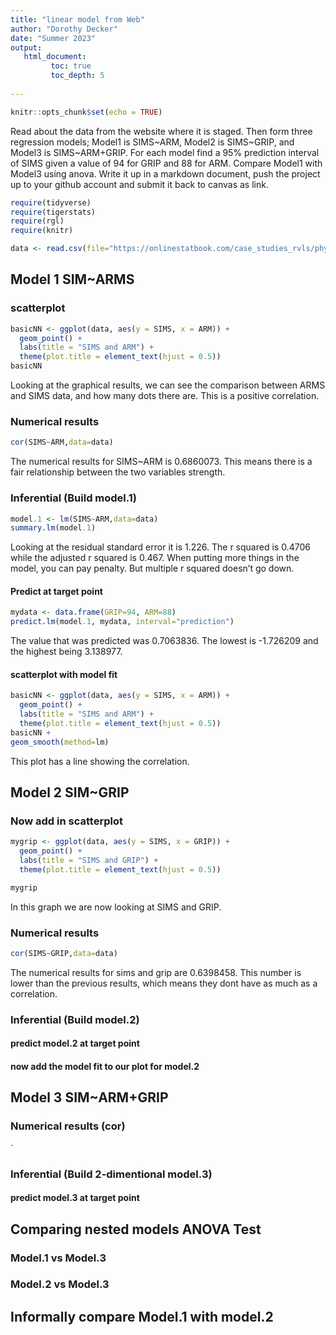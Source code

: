 ```yaml
---
title: "linear model from Web"
author: "Dorothy Decker"
date: "Summer 2023"
output:
   html_document:
         toc: true
         toc_depth: 5
        
---
```


```r
knitr::opts_chunk$set(echo = TRUE)
```

Read about the data from the website where it is staged.  Then form three regression models; Model1 is SIMS~ARM, Model2 is SIMS~GRIP, and Model3 is SIMS~ARM+GRIP. For each model find a 95% prediction interval of SIMS given a value of 94  for GRIP and 88 for ARM. Compare Model1 with Model3 using anova. Write it up in a markdown document, push the project up to your github account and submit it back to canvas as link. 

 


```r
require(tidyverse)
require(tigerstats)
require(rgl)
require(knitr)

```

```r
data <- read.csv(file="https://onlinestatbook.com/case_studies_rvls/physical_strength/data.txt",sep="",header=TRUE)  

```

## Model 1 SIM~ARMS

### scatterplot

```r
basicNN <- ggplot(data, aes(y = SIMS, x = ARM)) +
  geom_point() +
  labs(title = "SIMS and ARM") +
  theme(plot.title = element_text(hjust = 0.5))
basicNN
```

Looking at the graphical results, we can see the comparison between ARMS and SIMS data, and how many dots there are. This is a positive correlation.

### Numerical results

```r
cor(SIMS~ARM,data=data)
```

The numerical results for SIMS~ARM is 0.6860073. This means there is a fair relationship between the two variables strength.

### Inferential  (Build model.1)

```r
model.1 <- lm(SIMS~ARM,data=data)
summary.lm(model.1)
```

Looking at the residual standard error it is 1.226. The r squared is 0.4706
while the adjusted r squared is 0.467. When putting more things in the model, you can pay penalty. But multiple r squared doesn't go down. 


#### Predict at target point

```r
mydata <- data.frame(GRIP=94, ARM=88)
predict.lm(model.1, mydata, interval="prediction")
```

The value that was predicted was 0.7063836. The lowest is -1.726209 and the highest being 3.138977.

#### scatterplot with model fit
  
```r
basicNN <- ggplot(data, aes(y = SIMS, x = ARM)) +
  geom_point() +
  labs(title = "SIMS and ARM") +
  theme(plot.title = element_text(hjust = 0.5))
basicNN +
geom_smooth(method=lm)
``` 
This plot has a line showing the correlation.

## Model 2 SIM~GRIP

### Now add in scatterplot

```r
mygrip <- ggplot(data, aes(y = SIMS, x = GRIP)) +
  geom_point() +
  labs(title = "SIMS and GRIP") +
  theme(plot.title = element_text(hjust = 0.5))

mygrip
```
In this graph we are now looking at SIMS and GRIP.

### Numerical results 

```r
cor(SIMS~GRIP,data=data)
```

The numerical results for sims and grip are 0.6398458. This number is lower than the previous results, which means they dont have as much as a correlation.

### Inferential  (Build model.2)
  

#### predict model.2 at target point

#### now add the model fit to our plot for model.2
  


## Model 3 SIM~ARM+GRIP

### Numerical results (cor)

`
  
### Inferential  (Build 2-dimentional model.3)

#### predict model.3 at target point
  

## Comparing nested models ANOVA Test

### Model.1 vs Model.3
### Model.2 vs Model.3

## Informally compare Model.1 with model.2

